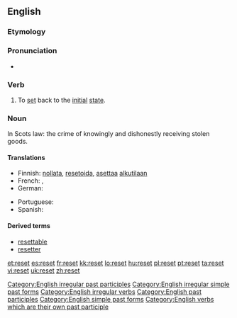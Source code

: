 {{wikipedia|dab=reset}}
==English==

===Etymology===
{{prefix|re|set}}

===Pronunciation===
* {{IPA|/ɻiː'sεt/}}
*: {{rhymes|ɛt}}

===Verb===
{{en-verb|resets|resetting|reset}}

# To [[set]] back to the [[initial]] [[state]].  

===Noun===

In Scots law: the crime of knowingly and dishonestly receiving stolen goods.  

====Translations====
{{trans-top|to set back to the initial state}}
* Finnish: [[nollata]], [[resetoida]], [[asettaa]] [[alkutila|alkutilaan]]
* French: {{t|fr|remettre à zéro}}, {{t+|fr|réinitialiser}}
* German: {{t-|de|zurücksetzen}}
{{trans-mid}}
* Portuguese: {{t|pt|reiniciar}}
* Spanish: {{t|es|reiniciar}}
{{trans-bottom}}

====Derived terms====
*[[resettable]]
*[[resetter]]

[[Category:English irregular past participles]]
[[Category:English irregular simple past forms]]
[[Category:English irregular verbs]]
[[Category:English past participles]]
[[Category:English simple past forms]]
[[Category:English verbs which are their own past participle]]

[[et:reset]]
[[es:reset]]
[[fr:reset]]
[[kk:reset]]
[[lo:reset]]
[[hu:reset]]
[[pl:reset]]
[[pt:reset]]
[[ta:reset]]
[[vi:reset]]
[[uk:reset]]
[[zh:reset]]